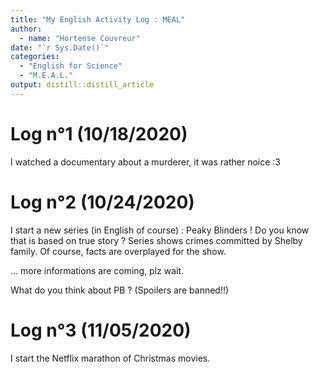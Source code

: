 ```yaml
---
title: "My English Activity Log : MEAL"
author: 
  - name: "Hortense Couvreur" 
date: "`r Sys.Date()`"
categories:
  - "English for Science"
  - "M.E.A.L."
output: distill::distill_article
---
```


# Log n°1 (10/18/2020)
I watched a documentary about a murderer, it was rather noice :3

# Log n°2 (10/24/2020)
I start a new series (in English of course) : Peaky Blinders ! Do you know that is based on true story ? Series shows crimes committed by Shelby family. Of course, facts are overplayed for the show. 

... more informations are coming, plz wait. 

What do you think about PB ? (Spoilers are banned!!)

# Log n°3 (11/05/2020)
I start the Netflix marathon of Christmas movies. 
